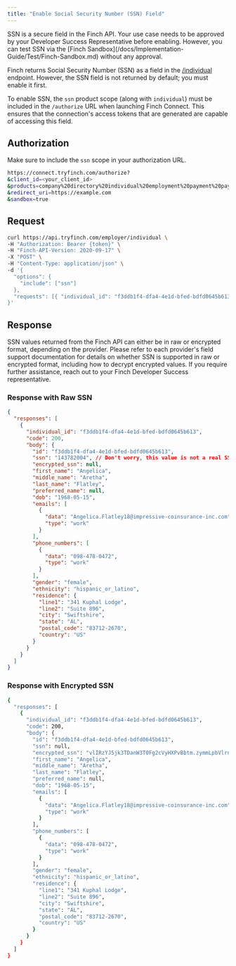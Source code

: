 ```yaml
---
title: "Enable Social Security Number (SSN) Field"
---
```


<Warning>
 SSN is a secure field in the Finch API. Your use case needs to be approved by your Developer Success Representative before enabling. However, you can test SSN via the [Finch Sandbox](/docs/Implementation-Guide/Test/Finch-Sandbox.md) without any approval.
</Warning>

Finch returns Social Security Number (SSN) as a field in the [/individual](https://developer.tryfinch.com/docs/reference/9d6c83b09e205-individual) endpoint. However, the SSN field is not returned by default; you must enable it first.

To enable SSN, the `ssn` product scope (along with `individual`) must be included in the `/authorize` URL when launching Finch Connect. This ensures that the connection's access tokens that are generated are capable of accessing this field.


## Authorization

Make sure to include the `ssn` scope in your authorization URL.

```bash
https://connect.tryfinch.com/authorize?
&client_id=<your_client_id>
&products=company%20directory%20individual%20employment%20payment%20pay_statement%20ssn
&redirect_uri=https://example.com
&sandbox=true
```

## Request
```bash
curl https://api.tryfinch.com/employer/individual \
-H "Authorization: Bearer {token}" \
-H "Finch-API-Version: 2020-09-17" \
-X "POST" \
-H "Content-Type: application/json" \
-d '{
  "options": {
    "include": ["ssn"]
  },
  "requests": [{ "individual_id": "f3ddb1f4-dfa4-4e1d-bfed-bdfd0645b613"}]
}'
```

## Response

SSN values returned from the Finch API can either be in raw or encrypted format, depending on the provider. Please refer to each provider's field support documentation for details on whether SSN is supported in raw or encrypted format, including how to decrypt encrypted values. If you require further assistance, reach out to your Finch Developer Success representative. 

### Response with Raw SSN

```json
{
  "responses": [
    {
      "individual_id": "f3ddb1f4-dfa4-4e1d-bfed-bdfd0645b613",
      "code": 200,
      "body": {
        "id": "f3ddb1f4-dfa4-4e1d-bfed-bdfd0645b613",
        "ssn": "143782004", // Don't worry, this value is not a real SSN
        "encrypted_ssn": null,
        "first_name": "Angelica",
        "middle_name": "Aretha",
        "last_name": "Flatley",
        "preferred_name": null,
        "dob": "1968-05-15",
        "emails": [
          {
            "data": "Angelica.Flatley18@impressive-coinsurance-inc.com",
            "type": "work"
          }
        ],
        "phone_numbers": [
          {
            "data": "098-478-0472",
            "type": "work"
          }
        ],
        "gender": "female",
        "ethnicity": "hispanic_or_latino",
        "residence": {
          "line1": "341 Kuphal Lodge",
          "line2": "Suite 896",
          "city": "Swiftshire",
          "state": "AL",
          "postal_code": "83712-2670",
          "country": "US"
        }
      }
    }
  ]
}
```

### Response with Encrypted SSN

```bash
{
  "responses": [
    {
      "individual_id": "f3ddb1f4-dfa4-4e1d-bfed-bdfd0645b613",
      "code": 200,
      "body": {
        "id": "f3ddb1f4-dfa4-4e1d-bfed-bdfd0645b613",
        "ssn": null,
        "encrypted_ssn": "vlIRzYJ5jk3TDanW3T0Fg2cVyHXPvBbtm.zymmLpbVlrnDUsaW0kbmNnkneTyYJRsJKozu", // This value will need to be decrypted to attain the raw SSN value
        "first_name": "Angelica",
        "middle_name": "Aretha",
        "last_name": "Flatley",
        "preferred_name": null,
        "dob": "1968-05-15",
        "emails": [
          {
            "data": "Angelica.Flatley18@impressive-coinsurance-inc.com",
            "type": "work"
          }
        ],
        "phone_numbers": [
          {
            "data": "098-478-0472",
            "type": "work"
          }
        ],
        "gender": "female",
        "ethnicity": "hispanic_or_latino",
        "residence": {
          "line1": "341 Kuphal Lodge",
          "line2": "Suite 896",
          "city": "Swiftshire",
          "state": "AL",
          "postal_code": "83712-2670",
          "country": "US"
        }
      }
    }
  ]
}
```